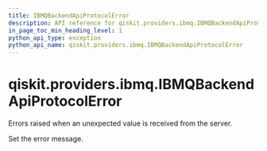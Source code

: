 ```yaml
---
title: IBMQBackendApiProtocolError
description: API reference for qiskit.providers.ibmq.IBMQBackendApiProtocolError
in_page_toc_min_heading_level: 1
python_api_type: exception
python_api_name: qiskit.providers.ibmq.IBMQBackendApiProtocolError
---
```


# qiskit.providers.ibmq.IBMQBackendApiProtocolError

<Class id="qiskit.providers.ibmq.IBMQBackendApiProtocolError" isDedicatedPage={true} github="https://github.com/qiskit/qiskit-ibmq-provider/tree/stable/0.18/qiskit/providers/ibmq/exceptions.py" signature="IBMQBackendApiProtocolError(*message)">
  Errors raised when an unexpected value is received from the server.

  Set the error message.
</Class>

